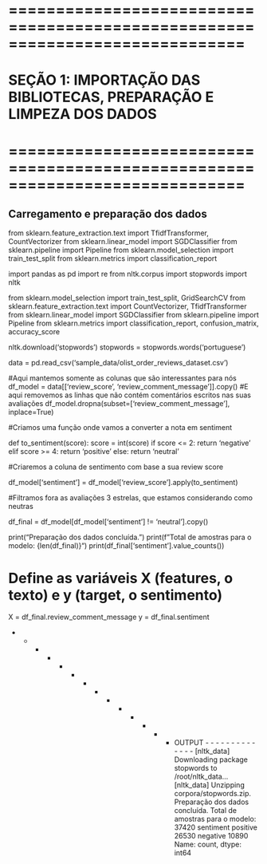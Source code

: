 # =============================================================================
# SEÇÃO 1: IMPORTAÇÃO DAS BIBLIOTECAS, PREPARAÇÃO E LIMPEZA DOS DADOS
# =============================================================================
## Carregamento e preparação dos dados
from sklearn.feature_extraction.text import TfidfTransformer, CountVectorizer
from sklearn.linear_model import SGDClassifier
from sklearn.pipeline import Pipeline
from sklearn.model_selection import train_test_split
from sklearn.metrics import classification_report

import pandas as pd
import re
from nltk.corpus import stopwords
import nltk

from sklearn.model_selection import train_test_split, GridSearchCV
from sklearn.feature_extraction.text import CountVectorizer, TfidfTransformer
from sklearn.linear_model import SGDClassifier
from sklearn.pipeline import Pipeline
from sklearn.metrics import classification_report, confusion_matrix, accuracy_score

nltk.download('stopwords')
stopwords = stopwords.words('portuguese')

data = pd.read_csv('sample_data/olist_order_reviews_dataset.csv')

#Aqui mantemos somente as colunas que são interessantes para nós
df_model = data[['review_score', 'review_comment_message']].copy()
#E aqui removemos as linhas que não contém comentários escritos nas suas avaliações
df_model.dropna(subset=['review_comment_message'], inplace=True)

#Criamos uma função onde vamos a converter a nota em sentiment

def to_sentiment(score): 
  score = int(score)
  if score <= 2:
    return 'negative'
  elif score >= 4:
    return 'positive'
  else:
    return 'neutral'


#Criaremos a coluna de sentimento com base a sua review score

df_model['sentiment'] = df_model['review_score'].apply(to_sentiment)

#Filtramos fora as avaliações 3 estrelas, que estamos considerando como neutras

df_final = df_model[df_model['sentiment'] != 'neutral'].copy()

print("Preparação dos dados concluída.")
print(f"Total de amostras para o modelo: {len(df_final)}")
print(df_final['sentiment'].value_counts())

# Define as variáveis X (features, o texto) e y (target, o sentimento)
X = df_final.review_comment_message
y = df_final.sentiment

- - - - - - - - - - - - - -  OUTPUT - - - - - - - - - - - - - - 
[nltk_data] Downloading package stopwords to /root/nltk_data...
[nltk_data]   Unzipping corpora/stopwords.zip.
Preparação dos dados concluída.
Total de amostras para o modelo: 37420
sentiment
positive    26530
negative    10890
Name: count, dtype: int64


